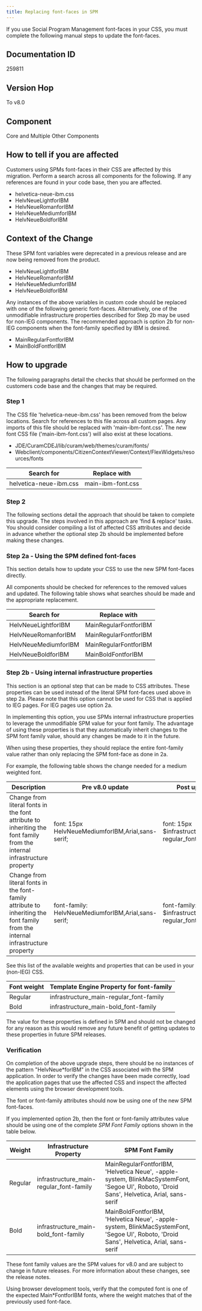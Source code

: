 ```yaml
---
title: Replacing font-faces in SPM
---
```


If you use Social Program Management font-faces in your CSS, you must complete the following manual steps to update the font-faces.

## Documentation ID

259811

## Version Hop

To v8.0

## Component

Core and Multiple Other Components

## How to tell if you are affected

Customers using SPMs font-faces in their CSS are affected by this migration. Perform a search across all components for the following. If any references are found in your code base, then you are affected.

- helvetica-neue-ibm.css
- HelvNeueLightforIBM
- HelvNeueRomanforIBM
- HelvNeueMediumforIBM
- HelvNeueBoldforIBM

## Context of the Change

These SPM font variables were deprecated in a previous release and are now being removed from the product.

- HelvNeueLightforIBM
- HelvNeueRomanforIBM
- HelvNeueMediumforIBM
- HelvNeueBoldforIBM

Any instances of the above variables in custom code should be replaced with one of the following generic font-faces. Alternatively, one of the unmodifiable infrastructure properties described for Step 2b may be used for non-IEG components. The recommended approach is option 2b for non-IEG components when the font-family specified by IBM is desired.

- MainRegularFontforIBM
- MainBoldFontforIBM

## How to upgrade

The following paragraphs detail the checks that should be performed on the customers code base and the changes that may be required. 

### Step 1

The CSS file 'helvetica-neue-ibm.css' has been removed from the below locations. Search for references to this file across all custom pages. Any imports of this file should be replaced with 'main-ibm-font.css'. The new font CSS file ('main-ibm-font.css') will also exist at these locations. 

- JDE/CuramCDEJ/lib/curam/web/themes/curam/fonts/
- Webclient/components/CitizenContextViewer/Context/FlexWidgets/resources/fonts

| Search for             | Replace with      |
| ---------------------- | ----------------- |
| helvetica-neue-ibm.css | main-ibm-font.css |

### Step 2

The following sections detail the approach that should be taken to complete this upgrade. The steps involved in this approach are 'find & replace' tasks. You should consider compiling a list of affected CSS attributes and decide in advance whether the optional step 2b should be implemented before making these changes.

### Step 2a - Using the SPM defined font-faces

This section details how to update your CSS to use the new SPM font-faces directly. 

All components should be checked for references to the removed values and updated. The following table shows what searches should be made and the appropriate replacement.

| Search for           | Replace with          |
| -------------------- | --------------------- |
| HelvNeueLightforIBM  | MainRegularFontforIBM |
| HelvNeueRomanforIBM  | MainRegularFontforIBM |
| HelvNeueMediumforIBM | MainRegularFontforIBM |
| HelvNeueBoldforIBM   | MainBoldFontforIBM    |

### Step 2b - Using internal infrastructure properties

This section is an optional step that can be made to CSS attributes. These properties can be used instead of the literal SPM font-faces used above in step 2a.  Please note that this option cannot be used for CSS that is applied to IEG pages. For IEG pages use option 2a.

In implementing this option, you use SPMs internal infrastructure properties to leverage the unmodifiable SPM value for your font family. The advantage of using these properties is that they automatically inherit changes to the SPM font family value, should any changes be made to it in the future.

When using these properties, they should replace the entire font-family value rather than only replacing the SPM font-face as done in 2a.

For example, the following table shows the change needed for a medium weighted font. 

| Description | Pre v8.0 update | Post update |
| ----------- | --------------- | ----------- |
| Change from literal fonts in the font attribute to inheriting the font family from the internal infrastructure property | font: 15px HelvNeueMediumforIBM,Arial,sans-serif; | font: 15px $infrastructure_main-regular_font-family; |
| Change from literal fonts in the font-family attribute to inheriting the font family from the internal infrastructure property | font-family: HelvNeueMediumforIBM,Arial,sans-serif; | font-family: $infrastructure_main-regular_font-family;

See this list of the available weights and properties that can be used in your (non-IEG) CSS.

| Font weight | Template Engine Property for font-family |
| ----------- | ---------------------------------------- |
| Regular     | infrastructure_main-regular_font-family  |
| Bold        | infrastructure_main-bold_font-family     |


The value for these properties is defined in SPM and should not be changed for any reason as this would remove any future benefit of getting updates to these properties in future SPM releases.

### Verification

On completion of the above upgrade steps, there should be no instances of the pattern "HelvNeue*forIBM" in the CSS associated with the SPM application. In order to verify the changes have been made correctly, load the application pages that use the affected CSS and inspect the affected elements using the browser development tools.

The font or font-family attributes should now be using one of the new SPM font-faces. 

If you implemented option 2b, then the font or font-family attributes value should be using one of the complete *SPM Font Family* options shown in the table below. 

| Weight | Infrastructure Property | SPM Font Family |
| ------ | ----------------------- | --------------- |
| Regular | infrastructure_main-regular_font-family | MainRegularFontforIBM, 'Helvetica Neue', -apple-system, BlinkMacSystemFont, 'Segoe UI', Roboto, 'Droid Sans', Helvetica, Arial, sans-serif |
| Bold | infrastructure_main-bold_font-family | MainBoldFontforIBM, 'Helvetica Neue', -apple-system, BlinkMacSystemFont, 'Segoe UI', Roboto, 'Droid Sans', Helvetica, Arial, sans-serif |

These font family values are the SPM values for v8.0 and are subject to change in future releases. For more information about these changes, see the release notes.

Using browser development tools, verify that the computed font is one of the expected Main*FontforIBM fonts, where the weight matches that of the previously used font-face.

